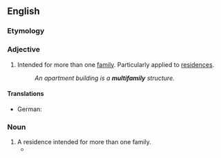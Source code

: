 ==English==

===Etymology===
{{prefix|en|multi|family}}

===Adjective===
{{en-adj|-}}

# Intended for more than one [[family]]. Particularly applied to [[residence]]s.
#: ''An apartment building is a '''multifamily''' structure.''

====Translations====
{{trans-top|intended for more than one family; particularly applied to residences}}
* German: {{t|de|Mehrfamilien-}}
{{trans-mid}}
{{trans-bottom}}

===Noun===
{{en-noun|multifamilies}}

# A residence intended for more than one family.
#* {{quote-journal|date=January 27, 2008|author=C. J. Hughes|title=Beaten Down, and Not Only by Nature|work=New York Times|url=http://www.nytimes.com/2008/01/27/realestate/27livi.html
|passage=Gipson Street has '''multifamilies''' that have risen over the last few years from the sites of teardowns; Beach Ninth Street’s condos, with narrow stoops and Juliet balconies, are also examples of “infill” housing.}}